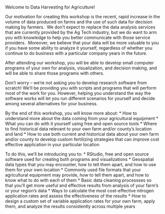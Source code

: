 Welcome to Data Harvesting for Agriculture!

Our motivation for creating this workshop is the recent, rapid increase in the volume of data produced on farms and the use of such data for decision making by farmers.  We don't expect to replace the data analysis services that are currently provided by the Ag Tech industry, but we do want to arm you with knowledge to help you better communicate with those service providers.  Moreover, we believe that your data will be more valuable to you if you have some ability to analyze it yourself, regardless of whether you continue to do business with a particular company years in the future.  

After attending our workshop, you will be able to develop small computer programs of your own for analysis, visualization, and decision making, and will be able to share those programs with others.

Don't worry -- we're not asking you to develop research software from scratch! We'll be providing you with scripts and programs that will perform most of the work for you. However, helping you understand the way the software works will let you run different scenarios for yourself and decide among several alternatives for your business.

By the end of this workshop, you will know more about:
* How to understand more about the data coming from your agricultural equipment
* What you can do with it yourself using free and open source tools
* Where to find historical data relevant to your own farm and/or county's location and land
* How to use both current and historical data about your own farm and/or county to develop custom fertilizing strategies 
that can improve cost effective application in your particular location

To do this, we'll be introducing you to:
* RStudio, free and open source software used for creating both programs and visualizations
* Geospatial data types that you may encounter, how to tell them apart, and how to use them for your own location
* Commonly used file formats that your agricultural equipment may provide, how to tell them apart, and how to know what to do with each of them
* Basic data cleaning processses so that you'll get more useful and effective results from analysis of your farm's or your region's data
* Ways to calculate the most cost-effective nitrogen application rates and assess the effectiveness of the results
* How to design a custom set of variable application rates for your own farm, apply them, and analyze the results consistently across multiple years

